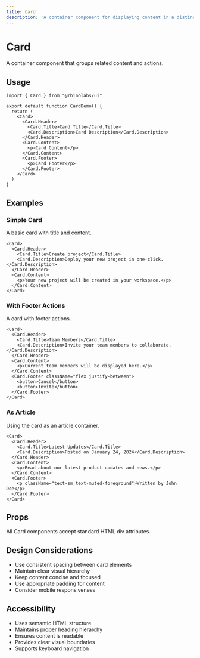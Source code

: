 ```yaml
---
title: Card
description: 'A container component for displaying content in a distinct visual section.'
---
```



# Card

A container component that groups related content and actions.

## Usage

```tsx
import { Card } from "@rhinolabs/ui"

export default function CardDemo() {
  return (
    <Card>
      <Card.Header>
        <Card.Title>Card Title</Card.Title>
        <Card.Description>Card Description</Card.Description>
      </Card.Header>
      <Card.Content>
        <p>Card Content</p>
      </Card.Content>
      <Card.Footer>
        <p>Card Footer</p>
      </Card.Footer>
    </Card>
  )
}
```

## Examples

### Simple Card

A basic card with title and content.

```tsx
<Card>
  <Card.Header>
    <Card.Title>Create project</Card.Title>
    <Card.Description>Deploy your new project in one-click.</Card.Description>
  </Card.Header>
  <Card.Content>
    <p>Your new project will be created in your workspace.</p>
  </Card.Content>
</Card>
```

### With Footer Actions

A card with footer actions.

```tsx
<Card>
  <Card.Header>
    <Card.Title>Team Members</Card.Title>
    <Card.Description>Invite your team members to collaborate.</Card.Description>
  </Card.Header>
  <Card.Content>
    <p>Current team members will be displayed here.</p>
  </Card.Content>
  <Card.Footer className="flex justify-between">
    <button>Cancel</button>
    <button>Invite</button>
  </Card.Footer>
</Card>
```

### As Article

Using the card as an article container.

```tsx
<Card>
  <Card.Header>
    <Card.Title>Latest Updates</Card.Title>
    <Card.Description>Posted on January 24, 2024</Card.Description>
  </Card.Header>
  <Card.Content>
    <p>Read about our latest product updates and news.</p>
  </Card.Content>
  <Card.Footer>
    <p className="text-sm text-muted-foreground">Written by John Doe</p>
  </Card.Footer>
</Card>
```

## Props

All Card components accept standard HTML div attributes.

## Design Considerations

- Use consistent spacing between card elements
- Maintain clear visual hierarchy
- Keep content concise and focused
- Use appropriate padding for content
- Consider mobile responsiveness

## Accessibility

- Uses semantic HTML structure
- Maintains proper heading hierarchy
- Ensures content is readable
- Provides clear visual boundaries
- Supports keyboard navigation
